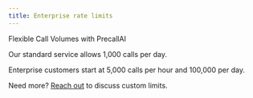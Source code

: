 ```yaml
---
title: Enterprise rate limits
---
```


Flexible Call Volumes with PrecallAI

Our standard service allows 1,000 calls per day.

Enterprise customers start at 5,000 calls per hour and 100,000 per day.

Need more? [Reach out](https://www.precallai.com/enterprise-inquiry) to discuss custom limits.
